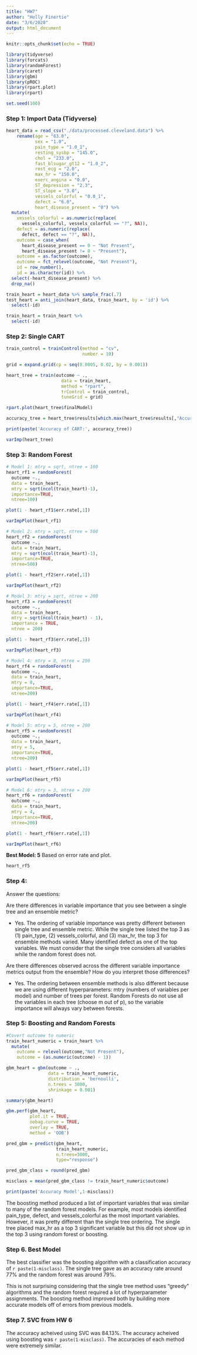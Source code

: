 ```yaml
---
title: "HW7"
author: "Holly Finertie"
date: "3/6/2020"
output: html_document
---
```


```r
knitr::opts_chunk$set(echo = TRUE)

library(tidyverse)
library(forcats)
library(randomForest)
library(caret)
library(gbm)
library(pROC)
library(rpart.plot)
library(rpart)

set.seed(100)
```


### Step 1: Import Data (Tidyverse)

```r
heart_data = read_csv("./data/processed.cleveland.data") %>% 
    rename(age = "63.0", 
           sex = "1.0", 
           pain_type = "1.0_1",
           resting_sysbp = "145.0", 
           chol = "233.0",
           fast_blsugar_gt12 = "1.0_2", 
           rest_ecg = "2.0", 
           max_hr = "150.0", 
           exerc_angina = "0.0", 
           ST_depression = "2.3", 
           ST_slope = "3.0", 
           vessels_colorful = "0.0_1",
           defect = "6.0", 
           heart_disease_present = "0") %>% 
  mutate(
    vessels_colorful = as.numeric(replace(
      vessels_colorful, vessels_colorful == "?", NA)), 
    defect = as.numeric(replace(
      defect, defect == "?", NA)),
    outcome = case_when(
      heart_disease_present == 0 ~ "Not Present",
      heart_disease_present != 0 ~ "Present"), 
    outcome = as.factor(outcome), 
    outcome = fct_relevel(outcome, "Not Present"),
    id = row_number(), 
    id = as.character(id)) %>% 
  select(-heart_disease_present) %>% 
  drop_na()

train_heart = heart_data %>% sample_frac(.7)
test_heart = anti_join(heart_data, train_heart, by = 'id') %>% 
  select(-id)

train_heart = train_heart %>% 
  select(-id)
```


### Step 2: Single CART

```r
train_control = trainControl(method = "cv", 
                             number = 10)

grid = expand.grid(cp = seq(0.0005, 0.02, by = 0.001))

heart_tree = train(outcome ~ ., 
                     data = train_heart, 
                     method = "rpart",
                     trControl = train_control, 
                     tuneGrid = grid)

rpart.plot(heart_tree$finalModel)

accuracy_tree = heart_tree$results[which.max(heart_tree$results[,"Accuracy"]), "Accuracy"]

print(paste('Accuracy of CART:', accuracy_tree))

varImp(heart_tree) 
```


### Step 3: Random Forest

```r
# Model 1: mtry = sqrt, ntree = 100
heart_rf1 = randomForest(
  outcome ~., 
  data = train_heart, 
  mtry = sqrt(ncol(train_heart)-1), 
  importance=TRUE, 
  ntree=100)

plot(1 - heart_rf1$err.rate[,1])

varImpPlot(heart_rf1)

# Model 2: mtry = sqrt, ntree = 500
heart_rf2 = randomForest(
  outcome ~., 
  data = train_heart, 
  mtry = sqrt(ncol(train_heart)-1), 
  importance=TRUE, 
  ntree=500)

plot(1 - heart_rf2$err.rate[,1])

varImpPlot(heart_rf2)

# Model 3: mtry = sqrt, ntree = 200
heart_rf3 = randomForest(
  outcome ~., 
  data = train_heart, 
  mtry = sqrt(ncol(train_heart) - 1), 
  importance = TRUE, 
  ntree = 200)

plot(1 - heart_rf3$err.rate[,1])

varImpPlot(heart_rf3)

# Model 4: mtry = 8, ntree = 200
heart_rf4 = randomForest(
  outcome ~., 
  data = train_heart, 
  mtry = 8, 
  importance=TRUE, 
  ntree=200)

plot(1 - heart_rf4$err.rate[,1])

varImpPlot(heart_rf4)

# Model 5: mtry = 5, ntree = 200
heart_rf5 = randomForest(
  outcome ~., 
  data = train_heart, 
  mtry = 5, 
  importance=TRUE, 
  ntree=200)

plot(1 - heart_rf5$err.rate[,1])

varImpPlot(heart_rf5)

# Model 6: mtry = 3, ntree = 200
heart_rf6 = randomForest(
  outcome ~., 
  data = train_heart, 
  mtry = 4, 
  importance=TRUE, 
  ntree=200)

plot(1 - heart_rf6$err.rate[,1])

varImpPlot(heart_rf6)
```

**Best Model: 5** Based on error rate and plot. 

```r
heart_rf5
```


### Step 4: 
Answer the questions: 

Are there differences in variable importance that you see between a single tree and an ensemble metric?  

* Yes. The ordering of variable importance was pretty different between single tree and ensemble metric. While the single tree listed the top 3 as (1) pain_type, (2) vessels_colorful, and (3) max_hr, the top 3 for ensemble methods varied. Many identified defect as one of the top variables. We must consider that the single tree considers all variables while the random forest does not. 

Are there differences observed across the different variable importance metrics output from the ensemble? How do you interpret those differences?

 * Yes. The ordering between ensemble methods is also different because we are using different hyperparameters: mtry (numbers of variables per model) and number of trees per forest. Random Forests do not use all the variables in each tree (choose m out of p), so the variable importance will always vary between forests. 
 
 
### Step 5: Boosting and Random Forests
 
```r
#Covert outcome to numeric
train_heart_numeric = train_heart %>% 
  mutate(
    outcome = relevel(outcome,"Not Present"),
    outcome = (as.numeric(outcome) - 1))

gbm_heart = gbm(outcome ~ ., 
                data = train_heart_numeric, 
                distribution = 'bernoulli', 
                n.trees = 3000,
                shrinkage = 0.001)

summary(gbm_heart)

gbm.perf(gbm_heart, 
         plot.it = TRUE, 
         oobag.curve = TRUE, 
         overlay = TRUE, 
         method = 'OOB')

pred_gbm = predict(gbm_heart, 
                   train_heart_numeric, 
                   n.trees=3000, 
                   type="response")

pred_gbm_class = round(pred_gbm)

misclass = mean(pred_gbm_class != train_heart_numeric$outcome)

print(paste('Accuracy Model',1-misclass))
```
 
The boosting method produced a list of important variables that was similar to many of the random forest models. For example, most models identified pain_type, defect, and vessels_colorful as the most important variables. However, it was pretty different than the single tree ordering. The single tree placed max_hr as a top 3 significant variable but this did not show up in the top 3 using random forest or boosting. 

### Step 6. Best Model

The best classifier was the boosting algorithm with a classification accuracy of `r paste(1-misclass)`. The single tree gave as an accuracy rate around 77% and the random forest was around 79%. 

This is not surprising considering that the single tree method uses "greedy" algorithms and the random forest required a lot of hyperparameter assignments. The boosting method improved both by building more accurate models off of errors from previous models. 

### Step 7. SVC from HW 6

The accuracy acheived using SVC was 84.13%. The accuracy acheived using boosting was `r paste(1-misclass)`. The accuracies of each method were extremely similar. 



 
 